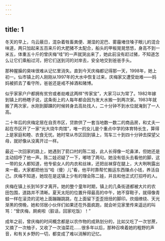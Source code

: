 ```yaml
---
---
---
```

title: 1
---





冬天的早上，乌云蔽日，混杂着牲畜粪便、潮湿的泥巴、雾霾堵住嗓子眼儿的混合味道，两只加起来五百来斤的大肥猪不太配合，船头的甲板晃晃悠悠，身高不到一米五，体重五十斤的曾庆梅“哇”的一声就哭出来了，她此前没有赶过猪，不知道怎么让它们乘船过河，把它们送到河的对岸去，安全地交到爸爸手头。

那种腥臊的臭味很难从记忆里消失。直到今天庆梅都记得那一天，1998年，她上初一。仙市镇上的人刚刚从1997年的大水中恢复过来，庆梅家又遭受劫难——妈妈被抓去了看守所，爸爸还是戒不掉酒和赌博。

似乎家家户户都拥有贫穷或者劫难这两样“传家宝”，大家习以为常了。1982年嫁到镇上的杨瞎子说，这条街上的人每年都会因为发大水搬一到两次家。1983年就搬了两次家，水刚到脚踝的时候转身去高处找人，二十分钟不到水位就淹到了一人高。

二十年后的庆梅定居在自贡市区，贷款供了一套当地数一数二的商品房，和丈夫一起在市区开了一家“光大烧牛肉馆”，唯一的女儿是个重点中学的体育特长生，算得上是家庭和睦、衣食无忧。她时常从市区回到镇上，驾车三十到四十分钟去探望父母，就好像从没离开过一样。

最近一次回家的路上，她遇到了箭口村的陈二娃，此人长得像一坨鼻涕，但她还是主动招呼了他一声。陈二娃迟疑了一下，嘟哝了两句。她没有低头去看他的脚，这一带的女人都知道，他专偷女人的内衣和丝袜，还把丝袜穿在腿上，大大咧咧露出来一截，大家都把他当“哈（傻）儿”看，他平时靠帮忙搬运东西赚点小钱，养活自己。庆梅不知道，她现在是这镇上少有的理会陈二娃，并且和他正式打招呼的人。

庆梅在镇上长到16岁才离开。她的整个童年时期，镇上的几条街道都被大片的农田包围，道路并不清晰。夏天太阳的位置升得最高的中午，她不穿鞋子，就得像青蛙一样在滚烫的泥地上面蹦蹦跳跳，在上面留下歪歪扭扭的脚印。炊烟缭绕、天光渐黑的傍晚，她和邻居小伙伴们如果还在外面疯跑，就会听见家里传来遥远的叫骂：“曾庆梅，屙痢啦（脏话，回家吃饭）！”

成年之前，曾庆梅的时间概念都是以农作物的成熟划分的，比如又吃了一次甘蔗，又摘了一次柚子，又收了一次油菜花……很多年以后，那种召唤着她的粗野的声音，和有关乡野的一切，都变成了难以消解的记忆。